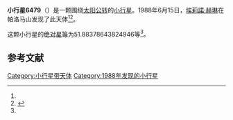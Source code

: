 {{Infobox planet
| bgcolour = #FFFFC0
| name = 6479 Leoconnolly
| symbol = 
| image = 
| caption = 
| discovery = yes
| discovery_ref = 
| discoverer = [[埃莉諾·赫琳|埃莉諾·赫琳]]
| discovery_site = [[帕洛马山|帕洛马山]] 
| discovered = 1988年6月15日
| designations = yes
| mp_name = 
| named_after = 
| alt_names = 1988 LC/ 1958 GO / 1992 JG4 / 1993 SO5
| mp_category = [[主带小行星|主带小行星]]
| orbit_ref = <ref name="a">[http://ssd.jpl.nasa.gov/sbdb.cgi?sstr=6479 6479 Leoconnolly] {{Wayback|url=http://ssd.jpl.nasa.gov/sbdb.cgi?sstr=6479 |date=20140817110656 }}，小行星數據庫瀏覽器（JPL Small-Body Database Browser）－[[美国国家航空航天局|美国国家航空航天局]]喷气推进实验室</ref>
| epoch = 2456400.5 (2013年4月18日更新)
| aphelion = {{convert|3.096167954800885|AU|km|3|abbr=on|lk=out}}
| perihelion = {{convert|2.125590505555877|AU|km|3|abbr=on}}
| semimajor = {{convert|2.610879230178381|AU|km|3|abbr=on}}
| eccentricity = 0.185871763
| period = 1540.914713 [[日|日]]<br />4.22[[儒略年|儒略年]]
| avg_speed = 
| inclination = 13.28713922987407
| asc_node = 161.8751847540294
| mean_anomaly = 
| arg_peri = 51.88378643824946
| satellites = 
| physical_characteristics = yes
| dimensions = 
| mass = 
| density = 
| surface_grav = 
| escape_velocity = 
| sidereal_day = 
| axial_tilt = 
| pole_ecliptic_lat = 
| pole_ecliptic_lon = 
| albedo = 
| temperatures= 
| temp_name1 = 
| mean_temp_1 = 
| max_temp_1 = 
| temp_name2 = 
| max_temp_2 = 
| spectral_type = 
| abs_magnitude = 51.88378643824946
}}

'''小行星6479'''（{{lang-en|6479 Leoconnolly}}）是一颗围绕[[太阳|太阳]][[公转|公转]]的[[小行星|小行星]]。1988年6月15日，[[埃莉諾·赫琳|埃莉諾·赫琳]]在帕洛马山发现了此天体<ref name="a" /><ref>{{cite news|title=小行星列表|url=http://cfa-www.harvard.edu/iau/lists/NumberedMPs.txt|accessdate=2013-07-08|newspaper=哈佛大学|archive-date=2008-05-17|archive-url=https://web.archive.org/web/20080517010638/http://cfa-www.harvard.edu/iau/lists/NumberedMPs.txt|dead-url=no}}</ref>。

这颗小行星的[[绝对星等|绝对星等]]为51.88378643824946等<ref name="a" />。

==参考文献==
{{reflist}}
{{Minor Planet Number|[[小行星6478|小行星6478]]|[[小行星6480|小行星6480]]}}

{{小天体}}

[[Category:小行星带天体|Category:小行星带天体]]
[[Category:1988年发现的小行星|Category:1988年发现的小行星]]

{{asteroid-stub}}